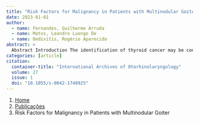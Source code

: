 ```yaml
---
title: "Risk Factors for Malignancy in Patients with Multinodular Goiter"
date: 2023-01-01
author:
  - name: Fernandes, Guilherme Arruda
  - name: Matos, Leandro Luongo De
  - name: Dedivitis, Rogério Aparecido
abstract: > 
  Abstract Introduction The identification of thyroid cancer may be conducted through clinical detection, imaging method, and histopathological examination. Both solitary nodules and multinodular goiter are associated with malignancy. Objective To assess the risk factors for malignancy among patients with multinodular goiter submitted to total thyroidectomy. Methods A series of 712 consecutive patients, submitted to total thyroidectomy between 2005 and 2016 with multinodular goiter regarding clinical, ultrasound, and pathological variables, was retrospectively evaluated. Results There were 408 cases of papillary carcinoma (57.3%), with the remaining being benign. Gender had no statistical significance (p = 0.169) for malignancy, unlike the Bethesda index, higher age group (p = 0.005), shorter clinical history time (p = 0.036), smaller number of nodules (p textless 0.0001), and smaller nodule size (p textless 0.0001), which were related to malignancy. Conclusion The Bethesda index, older age group, shorter clinical history, smaller number of nodules, and smaller size of nodule were related to the diagnosis of papillary carcinoma.
categories: [article]
citation: 
  container-title: "International Archives of Otorhinolaryngology"
  volume: 27
  issue: 1
  doi: "10.1055/s-0042-1748925"
---
```


```{=html}
<nav aria-label="breadcrumb">
  <ol class="breadcrumb">
    <li class="breadcrumb-item"><a href="../../index.html">Home</a></li>
    <li class="breadcrumb-item"><a href="../index.html">Publicações</a></li>
    <li class="breadcrumb-item active" aria-current="page">Risk Factors for Malignancy in Patients with Multinodular Goiter</li>
  </ol>
</nav>
```
